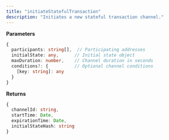 ```yaml
---
title: "initiateStatefulTransaction"
description: "Initiates a new stateful transaction channel."
---
```


**Parameters**
```typescript
{
  participants: string[],  // Participating addresses
  initialState: any,      // Initial state object
  maxDuration: number,    // Channel duration in seconds
  conditions?: {          // Optional channel conditions
    [key: string]: any
  }
}
```

**Returns**
```typescript
{
  channelId: string,
  startTime: Date,
  expirationTime: Date,
  initialStateHash: string
}
```


